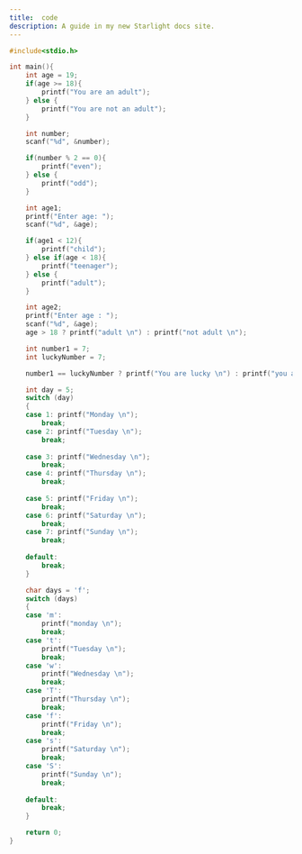 ```yaml
---
title:  code 
description: A guide in my new Starlight docs site.
---
```


```c
#include<stdio.h>

int main(){
    int age = 19;
    if(age >= 18){
        printf("You are an adult");
    } else {
        printf("You are not an adult");
    }

    int number;
    scanf("%d", &number);

    if(number % 2 == 0){
        printf("even");
    } else {
        printf("odd");
    }

    int age1;
    printf("Enter age: ");
    scanf("%d", &age);

    if(age1 < 12){
        printf("child");
    } else if(age < 18){
        printf("teenager");
    } else {
        printf("adult");
    }

    int age2;
    printf("Enter age : ");
    scanf("%d", &age);
    age > 18 ? printf("adult \n") : printf("not adult \n");

    int number1 = 7;
    int luckyNumber = 7;

    number1 == luckyNumber ? printf("You are lucky \n") : printf("you are not lucky \n");

    int day = 5;
    switch (day)
    {
    case 1: printf("Monday \n");
        break;
    case 2: printf("Tuesday \n");
        break;
    
    case 3: printf("Wednesday \n");
        break;
    case 4: printf("Thursday \n");
        break;
    
    case 5: printf("Friday \n");
        break;
    case 6: printf("Saturday \n");
        break;
    case 7: printf("Sunday \n");
        break;
    
    default:
        break;
    }

    char days = 'f';
    switch (days)
    {
    case 'm':
        printf("monday \n");
        break;
    case 't':
        printf("Tuesday \n");
        break;
    case 'w':
        printf("Wednesday \n");
        break;
    case 'T':
        printf("Thursday \n");
        break;
    case 'f':
        printf("Friday \n");
        break;
    case 's':
        printf("Saturday \n");
        break;
    case 'S':
        printf("Sunday \n");
        break;
    
    default:
        break;
    }

    return 0;
}
```